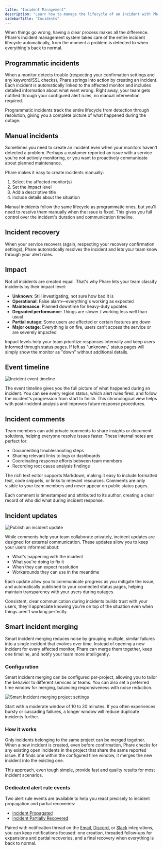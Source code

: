 ```yaml
---
title: "Incident Management"
description: "Learn how to manage the lifecycle of an incident with Phare Uptime incident management."
sidebarTitle: "Incidents"
---
```


When things go wrong, having a clear process makes all the difference. Phare's incident management system takes care of the entire incident lifecycle automatically, from the moment a problem is detected to when everything's back to normal.

## Programmatic incidents

When a monitor detects trouble (respecting your confirmation settings and any keyword/SSL checks), Phare springs into action by creating an incident. Each incident is automatically linked to the affected monitor and includes detailed information about what went wrong. Right away, your team gets notified through your configured alert rules, no manual intervention required.

Programmatic incidents track the entire lifecycle from detection through resolution, giving you a complete picture of what happened during the outage.

## Manual incidents

Sometimes you need to create an incident even when your monitors haven't detected a problem. Perhaps a customer reported an issue with a service you're not actively monitoring, or you want to proactively communicate about planned maintenance.

Phare makes it easy to create incidents manually:

1. Select the affected monitor(s)
2. Set the impact level
3. Add a descriptive title
4. Include details about the situation

Manual incidents follow the same lifecycle as programmatic ones, but you'll need to resolve them manually when the issue is fixed. This gives you full control over the incident's duration and communication timeline.

## Incident recovery

When your service recovers (again, respecting your recovery confirmation settings), Phare automatically resolves the incident and lets your team know through your alert rules.

## Impact

Not all incidents are created equal. That's why Phare lets your team classify incidents by their impact level:

- **Unknown**: Still investigating, not sure how bad it is
- **Operational**: False alarm—everything's working as expected
- **Maintenance**: Planned downtime for heavy-duty updates
- **Degraded performance**: Things are slower / working less well than usual
- **Partial outage**: Some users are affected or certain features are down
- **Major outage**: Everything is on fire, users can't access the service or are severely impacted

Impact levels help your team prioritize responses internally and keep users informed through status pages. If left as "unknown," status pages will simply show the monitor as "down" without additional details.

## Event timeline

<Frame>
    <img
        src="/images/uptime/incidents/incident-timeline.webp"
        alt="Incident event timeline"
    />
</Frame>

The event timeline gives you the full picture of what happened during an incident. You can see every region status, which alert rules fired, and follow the incident's progression from start to finish. This chronological view helps with post-incident analysis and improves future response procedures.

## Incident comments

Team members can add private comments to share insights or document solutions, helping everyone resolve issues faster. These internal notes are perfect for:

- Documenting troubleshooting steps
- Sharing relevant links to logs or dashboards
- Coordinating response efforts between team members
- Recording root cause analysis findings

The rich text editor supports Markdown, making it easy to include formatted text, code snippets, or links to relevant resources. Comments are only visible to your team members and never appear on public status pages.

Each comment is timestamped and attributed to its author, creating a clear record of who did what during incident response.

## Incident updates

<Frame>
    <img
        src="/images/uptime/incidents/uptime-status-pages-publish-update.webp"
        alt="Publish an incident update"
    />
</Frame>

While comments help your team collaborate privately, incident updates are designed for external communication. These updates allow you to keep your users informed about:

- What's happening with the incident
- What you're doing to fix it
- When they can expect resolution
- Workarounds they can use in the meantime

Each update allow you to communicate progress as you mitigate the issue, and automatically published to your connected status pages, helping maintain transparency with your users during outages.

Consistent, clear communication during incidents builds trust with your users, they'll appreciate knowing you're on top of the situation even when things aren't working perfectly.

## Smart incident merging

Smart incident merging reduces noise by grouping multiple, similar failures into a single incident that evolves over time. Instead of opening a new incident for every affected monitor, Phare can merge them together, keep one timeline, and notify your team more intelligently.

### Configuration

Smart incident merging can be configured per-project, allowing you to tailor the behavior to different services or teams. You can also set a preferred time window for merging, balancing responsiveness with noise reduction.

<Frame>
    <img
        src="/images/uptime/incidents/incident-merging-configuration.webp"
        alt="Smart Incident merging project settings"
    />
</Frame>

<Note>Start with a moderate window of 10 to 30 minutes. If you often experiences bursty or cascading failures, a longer window will reduce duplicate incidents further.</Note>

### How it works

Only incidents belonging to the same project can be merged together. When a new incident is created, even before confirmation, Phare checks for any existing open incidents in the project that share the same reported issue. If it finds one within the configured time window, it merges the new incident into the existing one.

This approach, even tough simple, provide fast and quality results for most incident scenarios.

### Dedicated alert rule events

Two alert rule events are available to help you react precisely to incident propagation and partial recoveries:

- [Incident Propagated](/uptime/alerting#>-incident-propagated)
- [Incident Partially Recovered](/uptime/alerting#>-incident-partially-recovered)

Paired with notification thread on the [Email](/integrations/email), [Discord](/integrations/discord), or [Slack](/integrations/slack) integrations, you can keep notifications focused: one creation, threaded follow‑ups for expansions and partial recoveries, and a final recovery when everything is back to normal.
